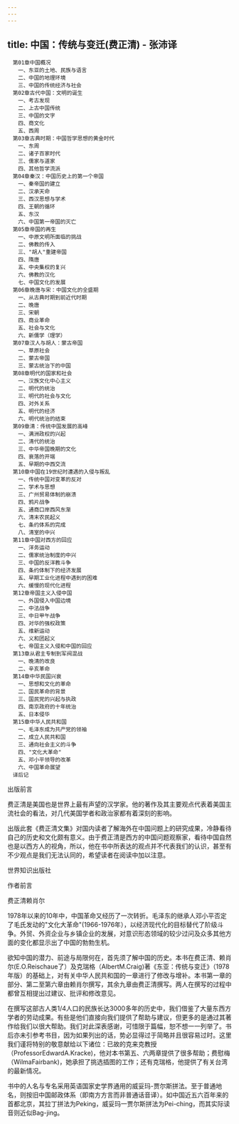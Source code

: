 ```yaml
---
---
---
```

title: 中国：传统与变迁(费正清) - 张沛译
---


```
　第01章中国概况
　　一、东亚的土地、民族与语言
　　二、中国的地理环境
　　三、中国的传统经济与社会
　第02章古代中国：文明的诞生
　　一、考古发现
　　二、上古中国传统
　　三、中国的文字
　　四、商文化
　　五、西周
　第03章古典时期：中国哲学思想的黄金时代
　　一、东周
　　二、诸子百家时代
　　三、儒家与道家
　　四、其他哲学流派
　第04章秦汉：中国历史上的第一个帝国
　　一、秦帝国的建立
　　二、汉承天命
　　三、西汉思想与学术
　　四、王朝的循环
　　五、东汉
　　六、中国第一帝国的灭亡
　第05章帝国的再生
　　一、中原文明所面临的挑战
　　二、佛教的传入
　　三、"胡人"重建帝国
　　四、隋唐
　　五、中央集权的复兴
　　六、佛教的汉化
　　七、中国文化的发展
　第06章晚唐与宋：中国文化的全盛期
　　一、从古典时期到前近代时期
　　二、晚唐
　　三、宋朝
　　四、商业革命
　　五、社会与文化
　　六、新儒学（理学）
　第07章汉人与胡人：蒙古帝国
　　一、草原社会
　　二、蒙古帝国
　　三、蒙古统治下的中国
　第08章明代的国家和社会
　　一、汉族文化中心主义
　　二、明代的统治
　　三、明代的社会与文化
　　四、对外关系
　　五、明代的经济
　　六、明代统治的结束
　第09章清：传统中国发展的高峰
　　一、满洲政权的兴起
　　二、清代的统治
　　三、中华帝国晚期的文化
　　四、衰落的开端
　　五、早期的中西交流
　第10章中国在19世纪时遭遇的入侵与叛乱
　　一、传统中国对变革的反对
　　二、学术与思想
　　三、广州贸易体制的崩溃
　　四、鸦片战争
　　五、通商口岸西风东渐
　　六、清末农民起义
　　七、条约体系的完成
　　八、清室的中兴
　第11章中国对西方的回应
　　一、洋务运动
　　二、儒家统治制度的中兴
　　三、中国的反洋教斗争
　　四、条约体制下的经济发展
　　五、早期工业化进程中遇到的困难
　　六、缓慢的现代化进程
　第12章帝国主义入侵中国
　　一、外国侵入中国边境
　　二、中法战争
　　三、中日甲午战争
　　四、对华的强权政策
　　五、维新运动
　　六、义和团起义
　　七、帝国主义入侵和中国的回应
　第13章从君主专制到军阀混战
　　一、晚清的改良
　　二、辛亥革命
　第14章中华民国兴衰
　　一、思想和文化的革命
　　二、国民革命的背景
　　三、国民党的兴起与执政
　　四、南京政府的十年统治
　　五、日本侵华
　第15章中华人民共和国
　　一、毛泽东成为共产党的领袖
　　二、成立人民共和国
　　三、通向社会主义的斗争
　　四、"文化大革命"
　　五、邓小平领导的改革
　　六、中国革命展望
　译后记
```




出版前言


费正清是美国也是世界上最有声望的汉学家。他的著作及其主要观点代表着美国主流社会的看法，对几代美国学者和政治家都有着深刻的影响。

出版此套《费正清文集》对国内读者了解海外在中国问题上的研究成果，冷静看待自己的历史和文化颇有意义。由于费正清是西方的中国问题观察家，看待中国自然也是以西方人的视角，所以，他在书中所表达的观点并不代表我们的认识，甚至有不少观点是我们无法认同的，希望读者在阅读中加以注意。

世界知识出版社

作者前言

费正清赖肖尔

1978年以来的10年中，中国革命又经历了一次转折。毛泽东的继承人邓小平否定了毛氏发动的"文化大革命"(1966-1976年），以经济现代化的目标替代了阶级斗争。外贸、外资企业与乡镇企业的发展，对意识形态领域的较少过问及众多其他方面的变化都显示出了中国的勃勃生机。

欲知中国的潜力、前途与局限何在，首先须了解中国的历史。本书在费正清、赖肖尔(E.O.Reischaue了）及克瑞格（AlbertM.Craig)著《东亚：传统与变迁》（1978年版）的基础上，对有关中华人民共和国的一章进行了修改与增补。本书第一章的部分、第二至第六章由赖肖尔撰写，其余九章由费正清撰写。两人在撰写的过程中都曾互相提出过建议、批评和修改意见。

在撰写这部古人类1/4人口的民族长达3000多年的历史中，我们借鉴了大量东西方学者的劳动成果。有些是他们直接向我们提供了帮助与建议，但更多的是通过其著作给我们以很大帮助。我们对此深表感谢，可惜限于篇幅，恕不想一一列举了。书后亦未引参考书目，因为如果列出的话，势必显得过于简略并且很容易过时。这里我们谨将特别的敬意献给以下诸位：已故的克来克教授（ProfessorEdwardA.Kracke)，他对本书第五、六两章提供了很多帮助；费慰梅（WilmaFairbank)，她承担了挑选插图的工作；还有克瑞格，他提供了有关台湾的最新情况。

书中的人名与专名采用英语国家史学界通用的威妥玛-贾尔斯拼法。至于普通地名，则按旧中国邮政体系（即南方方言而非普通话音译）。如中国近五六百年来的首都北京，其拉丁拼法为Peking，威妥玛一贾尔斯拼法为Pei-ching，而其实际读音则近似Bag-jing。